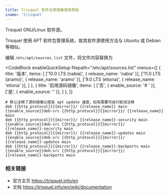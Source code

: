 ```yaml
---
title: Trisquel 软件仓库镜像使用帮助
cname: 'trisquel'
---
```


Trisquel GNU/Linux 软件源。

Trisquel 使用 APT 软件包管理系统，故其软件源使用方法与 Ubuntu 或 Debian 等相似。

编辑 `/etc/apt/sources.list` 文件，将文件内容替换为

<CodeBlock
  enableQuickSetup
  filepath="/etc/apt/sources.list"
  menus={[
    {
      title: '版本',
      items: [
        ['10.0 LTS (nabia)', { release_name: 'nabia' }],
        ['11.0 LTS (aramo)', { release_name: 'aramo' }],
        ['9.0 LTS (etiona)', { release_name: 'etiona' }],
      ]
    },
    {
      title: '启用源码镜像',
      items: [
        ['否', { enable_source: '# ' }],
        ['是', { enable_source: '' }],
      ]
    },
  ]}
>

```properties
# 默认注释了源码镜像以提高 apt update 速度，如有需要可自行取消注释
deb {{http_protocol}}{{mirror}}/ {{release_name}} main
{{enable_source}}deb-src {{http_protocol}}{{mirror}}/ {{release_name}} main
deb {{http_protocol}}{{mirror}}/ {{release_name}}-security main
{{enable_source}}deb-src {{http_protocol}}{{mirror}}/ {{release_name}}-security main
deb {{http_protocol}}{{mirror}}/ {{release_name}}-updates main
{{enable_source}}deb-src {{http_protocol}}{{mirror}}/ {{release_name}}-updates main
deb {{http_protocol}}{{mirror}}/ {{release_name}}-backports main
{{enable_source}}deb-src {{http_protocol}}{{mirror}}/ {{release_name}}-backports main
```

</CodeBlock>

### 相关链接

* 官方主页 https://trisquel.info/en
* 文档 https://trisquel.info/en/wiki/documentation
